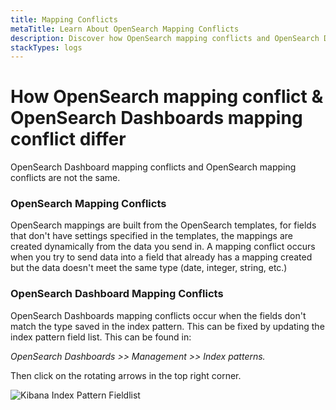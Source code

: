 ```yaml
---
title: Mapping Conflicts
metaTitle: Learn About OpenSearch Mapping Conflicts
description: Discover how OpenSearch mapping conflicts and OpenSearch Dashboards mapping conflicts differ in this helpful guide from Logit.io
stackTypes: logs
---
```


# How OpenSearch mapping conflict & OpenSearch Dashboards mapping conflict differ

OpenSearch Dashboard mapping conflicts and OpenSearch mapping conflicts are not the same.

### OpenSearch Mapping Conflicts
OpenSearch mappings are built from the OpenSearch templates, for fields that don't have settings specified in the templates, the mappings are created dynamically from the data you send in. A mapping conflict occurs when you try to send data into a field that already has a mapping created but the data doesn't meet the same type (date, integer, string, etc.)

### OpenSearch Dashboard Mapping Conflicts
OpenSearch Dashboards mapping conflicts occur when the fields don't match the type saved in the index pattern. This can be fixed by updating the index pattern field list. 
This can be found in:

*OpenSearch Dashboards >> Management >> Index patterns.*

Then click on the rotating arrows in the top right corner.

![Kibana Index Pattern Fieldlist](@/images/help/log-management/storage/kibana-index-pattern-fieldlist.png)